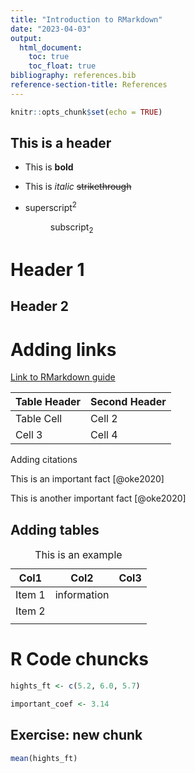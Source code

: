 ```yaml
---
title: "Introduction to RMarkdown"
date: "2023-04-03"
output:
  html_document:
    toc: true
    toc_float: true
bibliography: references.bib
reference-section-title: References
---
```


```r
knitr::opts_chunk$set(echo = TRUE)
```

## This is a header

-   This is **bold**

-   This is *italic* ~~strikethrough~~

-   

    superscript^2^

    :   subscript~2~

# Header 1

## Header 2

# Adding links

[Link to RMarkdown guide](https://www.rstudio.com/wp-content/uploads/2015/03/rmarkdown-reference.pdf)

| Table Header | Second Header |
|--------------|---------------|
| Table Cell   | Cell 2        |
| Cell 3       | Cell 4        |

Adding citations

This is an important fact [@oke2020]

This is another important fact [@oke2020]

## Adding tables

| Col1   | Col2        | Col3 |
|--------|-------------|------|
| Item 1 | information |      |
| Item 2 |             |      |
|        |             |      |

: This is an example

# R Code chuncks 
```r
hights_ft <- c(5.2, 6.0, 5.7)

important_coef <- 3.14

```

## Exercise: new chunk

```r
mean(hights_ft)
```


